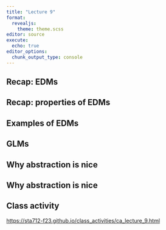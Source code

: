 ```yaml
---
title: "Lecture 9"
format: 
  revealjs:
    theme: theme.scss
editor: source
execute:
  echo: true
editor_options: 
  chunk_output_type: console
---
```


## Recap: EDMs

## Recap: properties of EDMs

## Examples of EDMs

## GLMs

## Why abstraction is nice

## Why abstraction is nice

## Class activity

[https://sta712-f23.github.io/class_activities/ca_lecture_9.html](https://sta712-f23.github.io/class_activities/ca_lecture_9.html)
